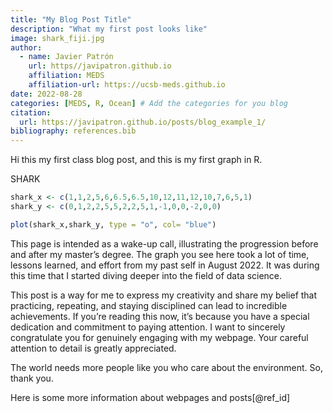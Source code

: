 ```yaml
---
title: "My Blog Post Title"
description: "What my first post looks like"
image: shark_fiji.jpg
author: 
  - name: Javier Patrón
    url: https//javipatron.github.io
    affiliation: MEDS
    affiliation-url: https://ucsb-meds.github.io
date: 2022-08-28
categories: [MEDS, R, Ocean] # Add the categories for you blog
citation: 
  url: https://javipatron.github.io/posts/blog_example_1/
bibliography: references.bib
---
```


Hi this my first class blog post, and this is my first graph in R.

SHARK

```r

shark_x <- c(1,1,2,5,6,6.5,6.5,10,12,11,12,10,7,6,5,1)
shark_y <- c(0,1,2,2,5,5,2,2,5,1,-1,0,0,-2,0,0)

plot(shark_x,shark_y, type = "o", col= "blue")
```

This page is intended as a wake-up call, illustrating the progression before and after my master's degree. The graph you see here took a lot of time, lessons learned, and effort from my past self in August 2022. It was during this time that I started diving deeper into the field of data science.

This post is a way for me to express my creativity and share my belief that practicing, repeating, and staying disciplined can lead to incredible achievements. If you're reading this now, it's because you have a special dedication and commitment to paying attention. I want to sincerely congratulate you for genuinely engaging with my webpage. Your careful attention to detail is greatly appreciated.

The world needs more people like you who care about the environment. So, thank you.

Here is some more information about webpages and posts[@ref_id]

